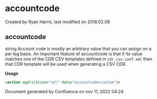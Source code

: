 
# accountcode 

 Created by  Ryan Harris, last modified on 2018.02.08

## accountcode

string Account code is mostly an arbitrary value that you can assign on a per leg basis. An important feature of accountcode is that if its value matches one of the CDR CSV templates defined in `cdr_csv.conf.xml` then that CDR template will be used when generating a CSV CDR.

**Usage**

```xml
<action application="set" data="accountcode=custom"/>
```

Document generated by Confluence on nov 11, 2022 04:24
